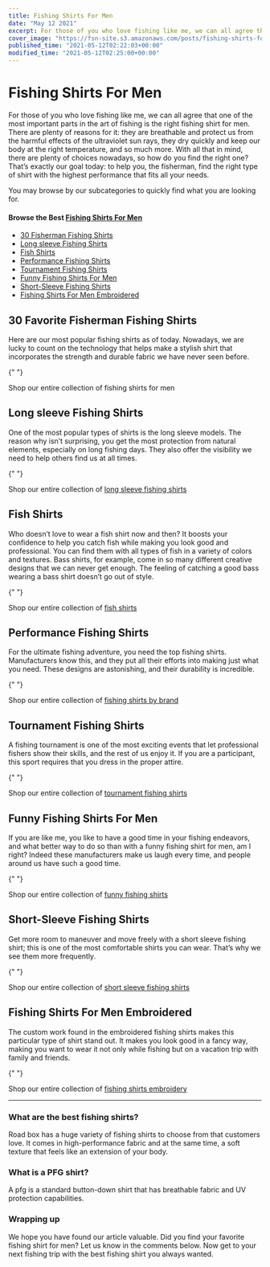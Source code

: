 ```yaml
---
title: Fishing Shirts For Men
date: "May 12 2021"
excerpt: For those of you who love fishing like me, we can all agree that one of the most important parts in the art of fishing is the
cover_image: "https://fsn-site.s3.amazonaws.com/posts/fishing-shirts-for-men.jpg"
published_time: "2021-05-12T02:22:03+00:00"
modified_time: "2021-05-12T02:25:00+00:00"
---
```


# Fishing Shirts For Men

For those of you who love fishing like me, we can all agree that one of the most important parts in the art of fishing is the right fishing shirt for men. There are plenty of reasons for it: they are breathable and protect us from the harmful effects of the ultraviolet sun rays, they dry quickly and keep our body at the right temperature, and so much more. With all that in mind, there are plenty of choices nowadays, so how do you find the right one? That’s exactly our goal today: to help you, the fisherman, find the right type of shirt with the highest performance that fits all your needs.

You may browse by our subcategories to quickly find what you are looking for.

#### Browse the Best [Fishing Shirts For Men](/product-category/fishing-shirts-for-him/ "Fishing Shirts For Men")

- [30 Fisherman Fishing Shirts](#FishermanFishingShirts "30 Fisherman Fishing Shirts")
- [Long sleeve Fishing Shirts](#LongSleeveFishingShirts "Long sleeve Fishing Shirts")
- [Fish Shirts](#FishShirts "Fish Shirts")
- [Performance Fishing Shirts](#PerformanceFishingShirts "Performance Fishing Shirts")
- [Tournament Fishing Shirts](#TournamentFishingShirts "Tournament Fishing Shirts")
- [Funny Fishing Shirts For Men](#FunnyFishingShirtsForMen "Funny Fishing Shirts For Men")
- [Short-Sleeve Fishing Shirts](#ShortSleeveFishingShirts "Short-Sleeve Fishing Shirts")
- [Fishing Shirts For Men Embroidered](#FishingShirtsForMenEmbroidered "Fishing Shirts For Men Embroidered")

## <a name="FishermanFishingShirts">30 Favorite Fisherman Fishing Shirts</a>

Here are our most popular fishing shirts as of today. Nowadays, we are lucky to count on the technology that helps make a stylish shirt that incorporates the strength and durable fabric we have never seen before.

<Top30Products />{" "}

Shop our entire collection of fishing shirts for men

## <a name="LongSleeveFishingShirts">Long sleeve Fishing Shirts</a>

One of the most popular types of shirts is the long sleeve models. The reason why isn’t surprising, you get the most protection from natural elements, especially on long fishing days. They also offer the visibility we need to help others find us at all times.

<ProductsByCategory category="fishing-shirts-long-sleeve" />{" "}

Shop our entire collection of [long sleeve fishing shirts](/product-category/fishing-shirts-long-sleeve/ "long sleeve fishing shirts")

## <a name="FishShirts">Fish Shirts</a>

Who doesn’t love to wear a fish shirt now and then? It boosts your confidence to help you catch fish while making you look good and professional. You can find them with all types of fish in a variety of colors and textures. Bass shirts, for example, come in so many different creative designs that we can never get enough. The feeling of catching a good bass wearing a bass shirt doesn’t go out of style.

<ProductsByCategory category="fishing-shirts-fish" />{" "}

Shop our entire collection of [fish shirts](/product-category/fishing-shirts-fish/ "fish shirts")

## <a name="PerformanceFishingShirts">Performance Fishing Shirts</a>

For the ultimate fishing adventure, you need the top fishing shirts. Manufacturers know this, and they put all their efforts into making just what you need. These designs are astonishing, and their durability is incredible.

<ProductsByCategory category="fishing-shirts-performance" />{" "}

Shop our entire collection of [fishing shirts by brand](/store/ "fishing shirts by brand")

## <a name="TournamentFishingShirts">Tournament Fishing Shirts</a>

A fishing tournament is one of the most exciting events that let professional fishers show their skills, and the rest of us enjoy it. If you are a participant, this sport requires that you dress in the proper attire.

<ProductsByCategory category="fishing-shirts-tournament" />{" "}

Shop our entire collection of [tournament fishing shirts](/product-category/fishing-shirts-tournament/ "tournament fishing shirts")

## <a name="FunnyFishingShirtsForMen">Funny Fishing Shirts For Men</a>

If you are like me, you like to have a good time in your fishing endeavors, and what better way to do so than with a funny fishing shirt for men, am I right? Indeed these manufacturers make us laugh every time, and people around us have such a good time.

<ProductsByCategory category="fishing-shirts-funny" />{" "}

Shop our entire collection of [funny fishing shirts](/product-category/fishing-shirts-funny/ "funny fishing shirts")

## <a name="ShortSleeveFishingShirts">Short-Sleeve Fishing Shirts</a>

Get more room to maneuver and move freely with a short sleeve fishing shirt; this is one of the most comfortable shirts you can wear. That’s why we see them more frequently.

<ProductsByCategory category="fishing-shirts-short-sleeve" />{" "}

Shop our entire collection of [short sleeve fishing shirts](/product-category/fishing-shirts-short-sleeve/ "short sleeve fishing shirts")

## <a name="FishingShirtsForMenEmbroidered">Fishing Shirts For Men Embroidered</a>

The custom work found in the embroidered fishing shirts makes this particular type of shirt stand out. It makes you look good in a fancy way, making you want to wear it not only while fishing but on a vacation trip with family and friends.

<ProductsByCategory category="fishing-shirts-embroidery" />{" "}

Shop our entire collection of [fishing shirts embroidery](/product-category/fishing-shirts-embroidery/ "fishing shirts embroidery")

---

### What are the best fishing shirts?

Road box has a huge variety of fishing shirts to choose from that customers love. It comes in high-performance fabric and at the same time, a soft texture that feels like an extension of your body.

### What is a PFG shirt?

A pfg is a standard button-down shirt that has breathable fabric and UV protection capabilities.

### Wrapping up

We hope you have found our article valuable. Did you find your favorite fishing shirt for men? Let us know in the comments below. Now get to your next fishing trip with the best fishing shirt you always wanted.
